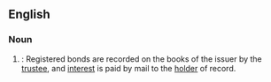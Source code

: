 ==English==

===Noun===

{{en-noun}}

#{{law}}: Registered bonds are recorded on the books of the issuer by the [[trustee]], and [[interest]] is paid by mail to the [[holder]] of record.